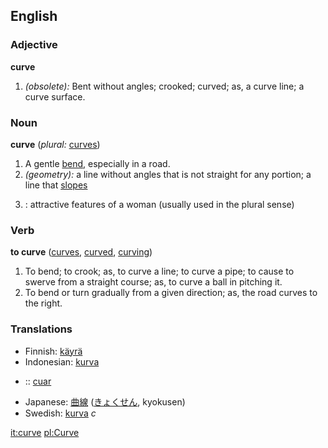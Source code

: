 ==English==

===Adjective===
'''curve'''
# ''(obsolete):'' Bent without angles; crooked; curved; as, a curve line; a curve surface.

=== Noun ===
'''curve'''  (''plural:'' [[curves]])
# A gentle [[bend]], especially in a road.
# ''(geometry):'' a line without angles that is not straight for any portion; a line that [[slope]]s
# {{slang}}: attractive features of a woman (usually used in the plural sense)

===Verb===
'''to curve'''  ([[curves]], [[curved]], [[curving]])
# To bend; to crook; as, to curve a line; to curve a pipe; to cause to swerve from a straight course; as, to curve a ball in pitching it.
# To bend or turn gradually from a given direction; as, the road curves to the right. 

=== Translations ===
*Finnish: [[käyrä]]
*Indonesian: [[kurva]]
*{{ga}}:: [[cuar]]
*Japanese: [[曲線]] ([[きょくせん]], kyokusen)
*Swedish: [[kurva]] ''c''

[[it:curve]]
[[pl:Curve]]